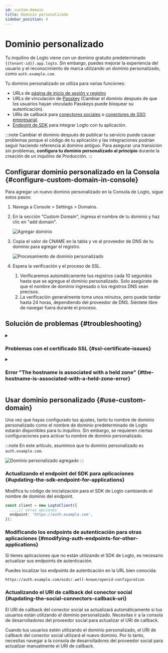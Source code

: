 ```yaml
---
id: custom-domain
title: Dominio personalizado
sidebar_position: 4
---
```


# Dominio personalizado

Tu inquilino de Logto viene con un dominio gratuito predeterminado `{{tenant-id}}.app.logto`. Sin embargo, puedes mejorar la experiencia del usuario y el reconocimiento de marca utilizando un dominio personalizado, como `auth.example.com`.

Tu dominio personalizado se utiliza para varias funciones:

- URLs de [página de inicio de sesión y registro](/end-user-flows/sign-up-and-sign-in)
- URLs de vinculación de [Passkey](/end-user-flows/mfa/webauthn) (Cambiar el dominio después de que los usuarios hayan vinculado Passkeys puede bloquear su autenticación).
- URIs de callback para [conectores sociales](/connectors/social-connectors) o [conectores de SSO empresarial](/connectors/enterprise-connectors).
- [Endpoint de SDK](/integrate-logto/application-data-structure#openid-provider-configuration-endpoint) para integrar Logto con tu aplicación.

:::note
Cambiar el dominio después de publicar tu servicio puede causar problemas porque el código de tu aplicación y las integraciones podrían seguir haciendo referencia al dominio antiguo. Para asegurar una transición sin problemas, **configura tu dominio personalizado al principio** durante la creación de un inquilino de Producción.
:::

## Configurar dominio personalizado en la Consola \{#configure-custom-domain-in-console}

Para agregar un nuevo dominio personalizado en la Consola de Logto, sigue estos pasos:

1. Navega a <CloudLink to="/tenant-settings/domains">Console > Settings > Domains</CloudLink>.
2. En la sección "Custom Domain", ingresa el nombre de tu dominio y haz clic en "add domain".

   ![Agregar dominio](./assets/custom-domain-section.jpeg)

3. Copia el valor de CNAME en la tabla y ve al proveedor de DNS de tu dominio para agregar el registro.

   ![Procesamiento de dominio personalizado](./assets/custom-domain-processing.jpeg)

4. Espera la verificación y el proceso de SSL.
   1. Verificaremos automáticamente tus registros cada 10 segundos hasta que se agregue el dominio personalizado. Solo asegúrate de que el nombre de dominio ingresado o los registros DNS sean precisos.
   2. La verificación generalmente toma unos minutos, pero puede tardar hasta 24 horas, dependiendo del proveedor de DNS. Siéntete libre de navegar fuera durante el proceso.

## Solución de problemas \{#troubleshooting}

<details>
<summary>

### Problemas con el certificado SSL \{#ssl-certificate-issues}

</summary>

Si encuentras problemas con el certificado SSL al configurar tu dominio personalizado, puede estar relacionado con los registros CAA en tu configuración de DNS. Los registros CAA especifican qué Autoridades de Certificación (CAs) están autorizadas para emitir certificados para tu dominio.

Para solucionar y resolver problemas de certificados SSL relacionados con los registros CAA, consulta la [documentación de Cloudflare](https://developers.cloudflare.com/ssl/edge-certificates/caa-records/) sobre Registros CAA.

</details>

<details>
<summary>

### Error "The hostname is associated with a held zone" \{#the-hostname-is-associated-with-a-held-zone-error}

</summary>

Si encuentras el mensaje de error "The hostname is associated with a held zone, please contact the owner to have the hold removed" al agregar un dominio personalizado, significa que el dominio ya está en la zona de Cloudflare y está configurado en estado "Zone Hold". Consulta esta [documentación de Cloudflare](https://developers.cloudflare.com/fundamentals/setup/account/account-security/zone-holds/) para más información.

Para resolver este problema, necesitarás liberar la retención de la zona. Sigue el enlace anterior para obtener instrucciones sobre cómo liberar la retención de la zona en Cloudflare.

</details>

## Usar dominio personalizado \{#use-custom-domain}

Una vez que hayas configurado tus ajustes, tanto tu nombre de dominio personalizado como el nombre de dominio predeterminado de Logto estarán disponibles para tu inquilino. Sin embargo, se requieren ciertas configuraciones para activar tu nombre de dominio personalizado.

:::note
En este artículo, asumimos que tu dominio personalizado es `auth.example.com`.

![Dominio personalizado agregado](./assets/custom-domain-added.jpeg)
:::

### Actualizando el endpoint del SDK para aplicaciones \{#updating-the-sdk-endpoint-for-applications}

Modifica tu código de inicialización para el SDK de Logto cambiando el nombre de dominio del endpoint.

```typescript
const client = new LogtoClient({
  ...,// otras opciones
  endpoint: 'https://auth.example.com',
});
```

### Modificando los endpoints de autenticación para otras aplicaciones \{#modifying-auth-endpoints-for-other-applications}

Si tienes aplicaciones que no están utilizando el SDK de Logto, es necesario actualizar sus endpoints de autenticación.

Puedes localizar los endpoints de autenticación en la URL bien conocida:

```
https://auth.example.com/oidc/.well-known/openid-configuration
```

### Actualizando el URI de callback del conector social \{#updating-the-social-connectors-callback-uri}

El URI de callback del conector social se actualizará automáticamente si tus usuarios están utilizando el dominio personalizado. Necesitas ir a la consola de desarrolladores del proveedor social para actualizar el URI de callback.

Cuando tus usuarios estén utilizando el dominio personalizado, el URI de callback del conector social utilizará el nuevo dominio. Por lo tanto, necesitas navegar a la consola de desarrolladores del proveedor social para actualizar manualmente el URI de callback.
